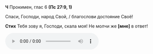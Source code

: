 **Ч** Прокимен, глас 6 **(Пс 27:9, 1)**

Спаси, Господи, народ Свой, / благослови достояние Своё!

**Стих** Тебя зову я, Господи, скала моя! Не молчи же **[**мне**]** в ответ!

<div ref={props.ref}>
    <audio controls>
        <source
            src="https://psmb-neos-resources.hb.bizmrg.com/target/psmb/d1370ebbb683830ec4105b9e5206c3a1783862f3/%D0%93%D0%BB%D0%B0%D1%81%206.mp3"
            type="audio/mpeg"
        />
    </audio>
</div>
